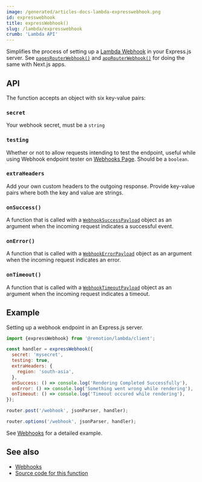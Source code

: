 ```yaml
---
image: /generated/articles-docs-lambda-expresswebhook.png
id: expresswebhook
title: expressWebhook()
slug: /lambda/expresswebhook
crumb: 'Lambda API'
---
```


Simplifies the process of setting up a [Lambda Webhook](/docs/lambda/webhooks) in your Express.js server. See [`pagesRouterWebhook()`](/docs/lambda/pagesrouterwebhook) and [`appRouterWebhook()`](/docs/lambda/approuterwebhook) for doing the same with Next.js apps.

## API

The function accepts an object with six key-value pairs:

### `secret`

Your webhook secret, must be a `string`

### `testing`

Whether or not to allow requests intending to test the endpoint, useful while using Webhook endpoint tester on [Webhooks Page](/docs/lambda/webhooks). Should be a `boolean`.

### `extraHeaders`

Add your own custom headers to the outgoing response. Provide key-value pairs where both the key and value are strings.

### `onSuccess()`

A function that is called with a [`WebhookSuccessPayload`](/docs/lambda/webhooks#response) object as an argument when the incoming request indicates a successful event.

### `onError()`

A function that is called with a [`WebhookErrorPayload`](/docs/lambda/webhooks#response) object as an argument when the incoming request indicates an error.

### `onTimeout()`

A function that is called with a [`WebhookTimeoutPayload`](/docs/lambda/webhooks#response) object as an argument when the incoming request indicates a timeout.

## Example

Setting up a webhook endpoint in an Express.js server.

```jsx twoslash title="server.js"
import {expressWebhook} from '@remotion/lambda/client';

const handler = expressWebhook({
  secret: 'mysecret',
  testing: true,
  extraHeaders: {
    region: 'south-asia',
  },
  onSuccess: () => console.log('Rendering Completed Successfully'),
  onError: () => console.log('Something went wrong while rendering'),
  onTimeout: () => console.log('Timeout occured while rendering'),
});

router.post('/webhook', jsonParser, handler);

router.options('/webhook', jsonParser, handler);
```

See [Webhooks](/docs/lambda/webhooks) for a detailed example.

## See also

- [Webhooks](/docs/lambda/webhooks)
- [Source code for this function](https://github.com/remotion-dev/remotion/blob/main/packages/lambda/src/api/express-webhook.ts)
